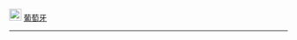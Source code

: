 [[File:Flag of Portugal (1616).svg|22px|border|link=|葡萄牙王國]] [[葡萄牙王國|葡萄牙]]<noinclude>
----
{{POR-all}}
[[Category:葡萄牙旗帜模板|{{PAGENAME}}]]</noinclude>